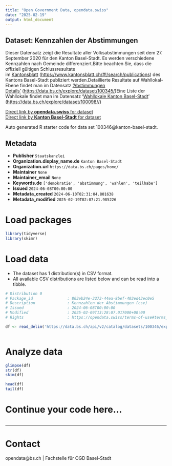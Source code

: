 ```yaml
---
title: "Open Government Data, opendata.swiss"
date: "2025-02-19"
output: html_document
---
```


## Dataset: Kennzahlen der Abstimmungen

Dieser Datensatz zeigt die Resultate aller Volksabstimmungen seit dem 27. September 2020 für den Kanton Basel-Stadt. Es werden verschiedene Kennzahlen nach Gemeinde differenziert.Bitte beachten Sie, dass die offiziell gültigen Schlussresultate im [Kantonsblatt](https://www.kantonsblatt.ch/#!/search/publications) ([https://www.kantonsblatt.ch/#!/search/publications](https://www.kantonsblatt.ch/#!/search/publications)) des Kantons Basel-Stadt publiziert werden.Detaillierte Resultate auf Wahllokal-Ebene findet man im Datensatz ['Abstimmungen Details'](https://data.bs.ch/explore/dataset/100345//) ([https://data.bs.ch/explore/dataset/100345/](https://data.bs.ch/explore/dataset/100345/))Eine Liste der Wahllokale findet man im Datensatz '[Wahllokale Kanton Basel-Stadt](https://data.bs.ch/explore/dataset/100098//)' ([https://data.bs.ch/explore/dataset/100098//](https://data.bs.ch/explore/dataset/100098//))

[Direct link by **opendata.swiss** for dataset](https://opendata.swiss/de/dataset/kennzahlen-der-abstimmungen)<br>
[Direct link by **Kanton Basel-Stadt** for dataset](https://data.bs.ch/explore/dataset/100346/)

Auto generated R starter code for data set 100346@kanton-basel-stadt.

## Metadata

- **Publisher** `Staatskanzlei`
- **Organization.display_name.de** `Kanton Basel-Stadt`
- **Organization.url** `https://data.bs.ch/pages/home/`
- **Maintainer** `None`
- **Maintainer_email** `None`
- **Keywords.de** `['demokratie', 'abstimmung', 'wahlen', 'teilhabe']`
- **Issued** `2024-06-08T00:00:00`
- **Metadata_created** `2024-06-10T02:31:04.801638`
- **Metadata_modified** `2025-02-19T02:07:21.985226`


# Load packages

```r

library(tidyverse)
library(skimr)

```

# Load data

-   The dataset has 1 distribution(s) in CSV format.
-   All available CSV distributions are listed below and can be read into a tibble.

```r

# Distribution 0
# Package_id               : 803eb24e-3273-44ea-8bef-403ed43ec0e5
# Description              : Kennzahlen der Abstimmungen (csv)
# Issued                   : 2024-06-08T00:00:00
# Modified                 : 2025-02-09T13:28:07.017000+00:00
# Rights                   : https://opendata.swiss/terms-of-use#terms_by

df <- read_delim('https://data.bs.ch/api/v2/catalog/datasets/100346/exports/csv?use_labels=true')



```

# Analyze data

```r

glimpse(df)
str(df)
skim(df)

head(df)
tail(df)

```

# Continue your code here...

```r

```

------------------------------------------------------------------------

# Contact

opendata@bs.ch | Fachstelle für OGD Basel-Stadt
